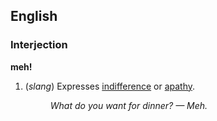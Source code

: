 ==English==
===Interjection===
'''meh!'''
#(''slang'') Expresses [[indifference]] or [[apathy]].
#: ''What do you want for dinner? &mdash; Meh.''